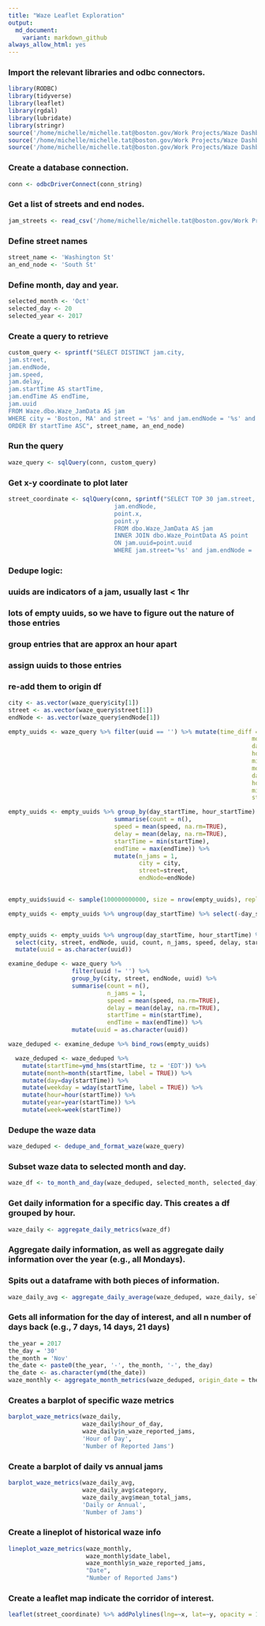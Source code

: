 ```yaml
---
title: "Waze Leaflet Exploration"
output: 
  md_document:
    variant: markdown_github
always_allow_html: yes
---
```


### Import the relevant libraries and odbc connectors.

```r
library(RODBC)
library(tidyverse)
library(leaflet)
library(rgdal)
library(lubridate)
library(stringr)
source('/home/michelle/michelle.tat@boston.gov/Work Projects/Waze Dashboard/dashboard/data_wrangling.R')
source('/home/michelle/michelle.tat@boston.gov/Work Projects/Waze Dashboard/dashboard/aggregation.R')
source('/home/michelle/michelle.tat@boston.gov/Work Projects/Waze Dashboard/dashboard/plotting.R')
```

### Create a database connection.
```r
conn <- odbcDriverConnect(conn_string)

```

### Get a list of streets and end nodes.
```r
jam_streets <- read_csv('/home/michelle/michelle.tat@boston.gov/Work Projects/Waze Dashboard/dashboard/data/jam_streets.csv')
```

### Define street names
```r
street_name <- 'Washington St'
an_end_node <- 'South St'
```

### Define month, day and year.
```r
selected_month <- 'Oct'
selected_day <- 20
selected_year <- 2017
```


### Create a query to retrieve 
```r
custom_query <- sprintf("SELECT DISTINCT jam.city,
jam.street,
jam.endNode,
jam.speed,
jam.delay,
jam.startTime AS startTime,
jam.endTime AS endTime,
jam.uuid
FROM Waze.dbo.Waze_JamData AS jam
WHERE city = 'Boston, MA' and street = '%s' and jam.endNode = '%s' and jam.startTime >= '2017-01-01 00:00:00' and jam.startTime <= '2017-12-31 00:00:00'
ORDER BY startTime ASC", street_name, an_end_node)
```

### Run the query
```r
waze_query <- sqlQuery(conn, custom_query)
```

### Get x-y coordinate to plot later
```r
street_coordinate <- sqlQuery(conn, sprintf("SELECT TOP 30 jam.street, 
                              jam.endNode, 
                              point.x, 
                              point.y
                              FROM dbo.Waze_JamData AS jam
                              INNER JOIN dbo.Waze_PointData AS point
                              ON jam.uuid=point.uuid
                              WHERE jam.street='%s' and jam.endNode = '%s'", street_name, an_end_node))
```
  
### Dedupe logic:
### uuids are indicators of a jam, usually last < 1hr
### lots of empty uuids, so we have to figure out the nature of those entries
### group entries that are approx an hour apart
### assign uuids to those entries 
### re-add them to origin df
```r
city <- as.vector(waze_query$city[1])
street <- as.vector(waze_query$street[1])
endNode <- as.vector(waze_query$endNode[1])

empty_uuids <- waze_query %>% filter(uuid == '') %>% mutate(time_diff = endTime - startTime, 
                                                                     month_startTime = month(startTime), 
                                                                     day_startTime = day(startTime),
                                                                     hour_startTime = hour(startTime),
                                                                     minute_startTime = minute(startTime),
                                                                     month_endTime = month(endTime), 
                                                                     day_endTime = day(endTime),
                                                                     hour_endTime = hour(endTime),
                                                                     minute_endTime = minute(endTime),
                                                                     start_end_diff = hour_endTime - hour_startTime)

empty_uuids <- empty_uuids %>% group_by(day_startTime, hour_startTime) %>% 
                              summarise(count = n(),
                              speed = mean(speed, na.rm=TRUE),
                              delay = mean(delay, na.rm=TRUE),
                              startTime = min(startTime),
                              endTime = max(endTime)) %>%
                              mutate(n_jams = 1,
                                     city = city,
                                     street=street,
                                     endNode=endNode)
                  

empty_uuids$uuid <- sample(100000000000, size = nrow(empty_uuids), replace=TRUE)

empty_uuids <- empty_uuids %>% ungroup(day_startTime) %>% select(-day_startTime)


empty_uuids <- empty_uuids %>% ungroup(day_startTime, hour_startTime) %>% 
  select(city, street, endNode, uuid, count, n_jams, speed, delay, startTime, endTime) %>%
  mutate(uuid = as.character(uuid))

```

```r
examine_dedupe <- waze_query %>% 
                  filter(uuid != '') %>%
                  group_by(city, street, endNode, uuid) %>% 
                  summarise(count = n(),
                            n_jams = 1,
                            speed = mean(speed, na.rm=TRUE),
                            delay = mean(delay, na.rm=TRUE),
                            startTime = min(startTime), 
                            endTime = max(endTime)) %>%
                  mutate(uuid = as.character(uuid))
```  

```r
waze_deduped <- examine_dedupe %>% bind_rows(empty_uuids)
```


```r
  waze_deduped <- waze_deduped %>%
    mutate(startTime=ymd_hms(startTime, tz = 'EDT')) %>%
    mutate(month=month(startTime, label = TRUE)) %>%
    mutate(day=day(startTime)) %>%
    mutate(weekday = wday(startTime, label = TRUE)) %>%
    mutate(hour=hour(startTime)) %>%
    mutate(year=year(startTime)) %>%
    mutate(week=week(startTime))
```


### Dedupe the waze data
```r
waze_deduped <- dedupe_and_format_waze(waze_query)
```

### Subset waze data to selected month and day.
```r
waze_df <- to_month_and_day(waze_deduped, selected_month, selected_day)

```

### Get daily information for a specific day. This creates a df grouped by hour.
```r

waze_daily <- aggregate_daily_metrics(waze_df)

```

### Aggregate daily information, as well as aggregate daily information over the year (e.g., all Mondays).
### Spits out a dataframe with both pieces of information.
```r
waze_daily_avg <- aggregate_daily_average(waze_deduped, waze_daily, selected_month, selected_day)
```

### Gets all information for the day of interest, and all n number of days back (e.g., 7 days, 14 days, 21 days)
```r
the_year = 2017
the_day = '30'
the_month = 'Nov'
the_date <- paste0(the_year, '-', the_month, '-', the_day)
the_date <- as.character(ymd(the_date))
waze_monthly <- aggregate_month_metrics(waze_deduped, origin_date = the_date, 21)
```


### Creates a barplot of specific waze metrics
```r
barplot_waze_metrics(waze_daily, 
                     waze_daily$hour_of_day, 
                     waze_daily$n_waze_reported_jams,  
                     'Hour of Day', 
                     'Number of Reported Jams')
```
### Create a barplot of daily vs annual jams
```r
barplot_waze_metrics(waze_daily_avg,
                     waze_daily_avg$category,
                     waze_daily_avg$mean_total_jams,
                     'Daily or Annual',
                     'Number of Jams')
```

### Create a lineplot of historical waze info
```r
lineplot_waze_metrics(waze_monthly,
                      waze_monthly$date_label,
                      waze_monthly$n_waze_reported_jams,
                      "Date",
                      "Number of Reported Jams")
```


### Create a leaflet map indicate the corridor of interest.
```r
leaflet(street_coordinate) %>% addPolylines(lng=~x, lat=~y, opacity = 1, noClip=TRUE, stroke=1) %>% addProviderTiles(providers$Stamen.Toner)
```

